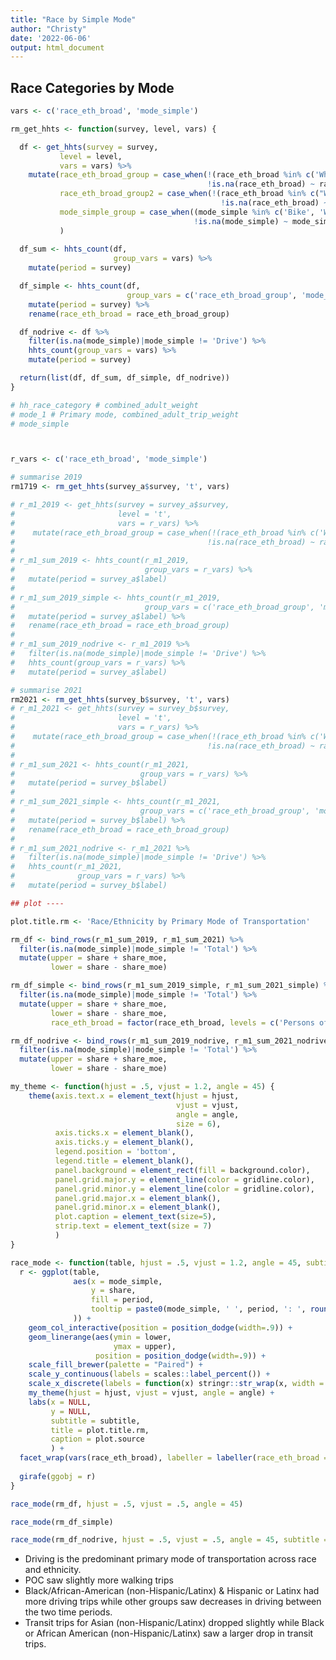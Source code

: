 ```yaml
---
title: "Race by Simple Mode"
author: "Christy"
date: '2022-06-06'
output: html_document
---
```


## Race Categories by Mode

```r
vars <- c('race_eth_broad', 'mode_simple')

rm_get_hhts <- function(survey, level, vars) {

  df <- get_hhts(survey = survey,
           level = level,
           vars = vars) %>% 
    mutate(race_eth_broad_group = case_when(!(race_eth_broad %in% c('White only, non-Hispanic/Latinx', 'No Answer', 'Under 18 years, not asked race')) ~ 'Persons of Color',
                                            !is.na(race_eth_broad) ~ race_eth_broad),
           race_eth_broad_group2 = case_when(!(race_eth_broad %in% c("White only, non-Hispanic/Latinx", "Asian only, non-Hispanic/Latinx")) ~ 'Other', 
                                               !is.na(race_eth_broad) ~ race_eth_broad),
           mode_simple_group = case_when((mode_simple %in% c('Bike', 'Walk', 'Other')) ~ 'Other',
                                         !is.na(mode_simple) ~ mode_simple)
           )
  
  df_sum <- hhts_count(df, 
                       group_vars = vars) %>% 
    mutate(period = survey)

  df_simple <- hhts_count(df,
                          group_vars = c('race_eth_broad_group', 'mode_simple')) %>%
    mutate(period = survey) %>%
    rename(race_eth_broad = race_eth_broad_group)

  df_nodrive <- df %>%
    filter(is.na(mode_simple)|mode_simple != 'Drive') %>%
    hhts_count(group_vars = vars) %>%
    mutate(period = survey)

  return(list(df, df_sum, df_simple, df_nodrive))
}

```

```r

# hh_race_category # combined_adult_weight
# mode_1 # Primary mode, combined_adult_trip_weight
# mode_simple



r_vars <- c('race_eth_broad', 'mode_simple')

# summarise 2019
rm1719 <- rm_get_hhts(survey_a$survey, 't', vars)

# r_m1_2019 <- get_hhts(survey = survey_a$survey,
#                       level = 't',
#                       vars = r_vars) %>% 
#    mutate(race_eth_broad_group = case_when(!(race_eth_broad %in% c('White only, non-Hispanic/Latinx', 'No Answer', 'Under 18 years, not asked race')) ~ 'Persons of Color',
#                                           !is.na(race_eth_broad) ~ race_eth_broad))
# 
# r_m1_sum_2019 <- hhts_count(r_m1_2019, 
#                             group_vars = r_vars) %>% 
#   mutate(period = survey_a$label)
# 
# r_m1_sum_2019_simple <- hhts_count(r_m1_2019, 
#                             group_vars = c('race_eth_broad_group', 'mode_simple')) %>% 
#   mutate(period = survey_a$label) %>% 
#   rename(race_eth_broad = race_eth_broad_group)
# 
# r_m1_sum_2019_nodrive <- r_m1_2019 %>% 
#   filter(is.na(mode_simple)|mode_simple != 'Drive') %>% 
#   hhts_count(group_vars = r_vars) %>% 
#   mutate(period = survey_a$label)

# summarise 2021
rm2021 <- rm_get_hhts(survey_b$survey, 't', vars)
# r_m1_2021 <- get_hhts(survey = survey_b$survey,
#                       level = 't',
#                       vars = r_vars) %>% 
#    mutate(race_eth_broad_group = case_when(!(race_eth_broad %in% c('White only, non-Hispanic/Latinx', 'No Answer', 'Under 18 years, not asked race')) ~ 'Persons of Color',
#                                           !is.na(race_eth_broad) ~ race_eth_broad))
# 
# r_m1_sum_2021 <- hhts_count(r_m1_2021, 
#                            group_vars = r_vars) %>% 
#   mutate(period = survey_b$label)
# 
# r_m1_sum_2021_simple <- hhts_count(r_m1_2021, 
#                            group_vars = c('race_eth_broad_group', 'mode_simple')) %>% 
#   mutate(period = survey_b$label) %>% 
#   rename(race_eth_broad = race_eth_broad_group)
# 
# r_m1_sum_2021_nodrive <- r_m1_2021 %>% 
#   filter(is.na(mode_simple)|mode_simple != 'Drive') %>% 
#   hhts_count(r_m1_2021, 
#              group_vars = r_vars) %>% 
#   mutate(period = survey_b$label)

## plot ----

plot.title.rm <- 'Race/Ethnicity by Primary Mode of Transportation'

rm_df <- bind_rows(r_m1_sum_2019, r_m1_sum_2021) %>% 
  filter(is.na(mode_simple)|mode_simple != 'Total') %>% 
  mutate(upper = share + share_moe,
         lower = share - share_moe)

rm_df_simple <- bind_rows(r_m1_sum_2019_simple, r_m1_sum_2021_simple) %>% 
  filter(is.na(mode_simple)|mode_simple != 'Total') %>% 
  mutate(upper = share + share_moe,
         lower = share - share_moe,
         race_eth_broad = factor(race_eth_broad, levels = c('Persons of Color', 'White only, non-Hispanic/Latinx', 'No Answer')))

rm_df_nodrive <- bind_rows(r_m1_sum_2019_nodrive, r_m1_sum_2021_nodrive) %>% 
  filter(is.na(mode_simple)|mode_simple != 'Total') %>% 
  mutate(upper = share + share_moe,
         lower = share - share_moe)
```

```r
my_theme <- function(hjust = .5, vjust = 1.2, angle = 45) {
    theme(axis.text.x = element_text(hjust = hjust,
                                     vjust = vjust,
                                     angle = angle,
                                     size = 6),
          axis.ticks.x = element_blank(),
          axis.ticks.y = element_blank(),
          legend.position = 'bottom',
          legend.title = element_blank(),
          panel.background = element_rect(fill = background.color),
          panel.grid.major.y = element_line(color = gridline.color),
          panel.grid.minor.y = element_line(color = gridline.color),
          panel.grid.major.x = element_blank(),
          panel.grid.minor.x = element_blank(),
          plot.caption = element_text(size=5),
          strip.text = element_text(size = 7)
          )
}

race_mode <- function(table, hjust = .5, vjust = 1.2, angle = 45, subtitle = NULL) {
  r <- ggplot(table,
              aes(x = mode_simple,
                  y = share,
                  fill = period,
                  tooltip = paste0(mode_simple, ' ', period, ': ', round(share*100, 0), '%')
              )) +
    geom_col_interactive(position = position_dodge(width=.9)) +
    geom_linerange(aes(ymin = lower,
                       ymax = upper),
                   position = position_dodge(width=.9)) +
    scale_fill_brewer(palette = "Paired") +
    scale_y_continuous(labels = scales::label_percent()) +
    scale_x_discrete(labels = function(x) stringr::str_wrap(x, width = 20)) +
    my_theme(hjust = hjust, vjust = vjust, angle = angle) +
    labs(x = NULL,
         y = NULL,
         subtitle = subtitle,
         title = plot.title.rm,
         caption = plot.source
         ) +
  facet_wrap(vars(race_eth_broad), labeller = labeller(race_eth_broad = label_wrap_gen(20)))
   
  girafe(ggobj = r)
}
```

```r
race_mode(rm_df, hjust = .5, vjust = .5, angle = 45)
```

```r
race_mode(rm_df_simple)
```

```r
race_mode(rm_df_nodrive, hjust = .5, vjust = .5, angle = 45, subtitle = 'Excluding Driving Trips')
```

- Driving is the predominant primary mode of transportation across race and ethnicity.
- POC saw slightly more walking trips
- Black/African-American (non-Hispanic/Latinx) & Hispanic or Latinx had more driving trips while other groups saw decreases in driving between the two time periods.
- Transit trips for Asian (non-Hispanic/Latinx) dropped slightly while Black or African American (non-Hispanic/Latinx) saw a larger drop in transit trips.
